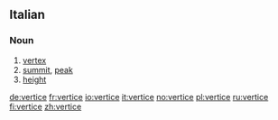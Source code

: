 ==Italian==

===Noun===
{{it-noun|vertic|m|e|i}}

# [[vertex]]
# [[summit]], [[peak]]
# [[height]]

[[de:vertice]]
[[fr:vertice]]
[[io:vertice]]
[[it:vertice]]
[[no:vertice]]
[[pl:vertice]]
[[ru:vertice]]
[[fi:vertice]]
[[zh:vertice]]